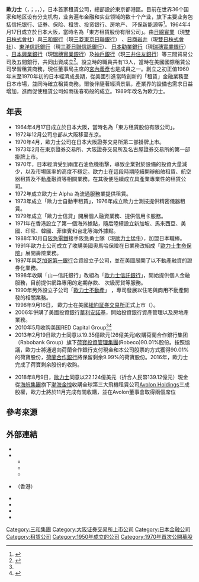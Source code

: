 {{Infobox_company
|name= 歐力士股份有限公司
|name_en= ORIX Corporation
|original_text= オリックス株式会社
|logo= ORIX Honmachi Building.jpg
|caption= 大阪本社（歐力士本町大廈）
|type=[[株式会社|株式会社]]
|traded_as={{Tyo|8591}}<br />{{OSE|8591}}<br />{{NYSE|IX}}
|location={{JPN}}<br /><font color=#FF0000>〒</font>105-6135<br />[[東京都|東京都]][[港区_(東京都)|港区]][[濱松町|濱松町]]二丁目4番1号<br />[[世界貿易中心_(東京)|世界貿易中心]]（東京本社、本店所在地）<br /><br /><font color=#FF0000>〒</font>550-0005 <br />[[大阪府|大阪府]][[大阪市|大阪市]][[西区_(大阪市)|西区]]西本町1丁目4-1<br />歐力士本町大廈（大阪本社、注1）
|foundation=1950年（昭和25年）3月28日（注2）
|industry=[[金融|金融]]、[[租賃|租賃]]、[[房地產|不動產]]和[[新能源|能源]]
|統一金融機関コード=
|SWIFTコード=
|services=法人金融服務<br />租賃服務<br />不動産<br />個人金融、保險<br />能源方案
|key_people=[[宮内義彦|宮内義彦]]（代表執行役会長） <br />[[井上亮|井上亮]]（代表執行役社長）
|capital=1940億3,900万日圓<br />（2013年3月31日現在）
|発行済株式総数=1,248,714,760株<br />（2013年3月31日現在）
|revenue=連結：1兆656億3,800万日圓<br />單獨：3,166億6,100万日圓<br />（2013年3月期、注3）
|operating_income=
|net_income=
|equity=連結：1兆6,875億7,300万日圓<br />單獨：6,846億7,600万日圓<br />（2013年3月31日現在、注3）
|assets=連結：8兆4,397億1,000万日圓<br />單獨：3兆9,213億9,700万日圓<br />（2013年3月31日現在）
|num_employees=連結：17,488人　單獨：2,661人<br />（2012年3月31日現在）
|accounting_period= 3月31日
|major_shareholder= 日本トラスティ・サービス信託銀行（株）（信託口）　11.19%<br />日本マスタートラスト信託銀行（株）（信託口）　10.97%<br />日本トラスティ・サービス信託銀行（株）（信託口9） 4.35%<br />（2012年3月31日現在）
|subsid= [[歐力士生命保險|歐力士生命保險（株）]]　100%<br />[[歐力士銀行|歐力士銀行（株）]] 100%<br />[[歐力士野牛|歐力士棒球俱樂部（株）]] 100%<br />[[歐力士不動產|歐力士不動產（株）]]　100%<br />[[歐力士亞洲有限公司|歐力士亞洲有限公司]]100%<br />[[亞洲聯合財務有限公司|亞洲聯合財務有限公司]]
|founder= [[福井慶三|福井慶三]]（初代社長、[[日綿實業|日綿實業]]社長･会長）<br />[[乾恒雄|乾恒雄]]（二代社長、歐力士初代会長）<br />[[梁瀬行雄|梁瀬行雄]]（原・代表執行役社長、原･[[理索納控股|旭日銀行]]頭取）
|homepage={{url|http://www.orix.co.jp/}}
|footnotes=注1 大阪本社は[[北区_(大阪市)|北区]][[梅田|梅田]]の[[明治安田生命大阪梅田ビル|明治安田生命大阪梅田ビル]]から2011年に移転。<br />注2 1969年に株式額面変更目的の[[合併_(企業)|合併]]を実施。この合併以前の旧法人（創業時点の「オリエント・リース株式会社」）の設立は1964年（昭和39年）4月17日。<br />注3　米国会計基準適用のため、連結売上高欄は営業収益、連結純資産欄は株主資本。
}}
'''歐力士'''（{{lang-en|Orix Corporation}}，{{jpn|j=オリックス株式会社|rm=Orikkusu Kabushiki-gaisha}}；{{TYO|8591}}，{{OSE|8591}}，{{NYSE|IX}}），日本首家租賃公司，總部設於東京都港區。目前在世界36个国家和地区设有分支机构，业务遍布金融和实业领域的数十个产业，旗下主要业务包括信托银行、证券、保险、租赁、投资银行、房地产、 环保新能源等<ref>{{cite web|title=集團簡介|publisher=欧力士(中国)投资|url=http://www.orixchina.com.cn/about/|deadurl=yes|archiveurl=https://web.archive.org/web/20140727170906/http://www.orixchina.com.cn/about/|archivedate=2014-07-27}}</ref>。1964年4月17日成立於日本大阪，當時名為「東方租賃股份有限公司」。由[[日绵商事|日綿實業]]（現[[雙日|雙日株式會社]]）與[[三和銀行|三和銀行]]（現[[三菱東京日聯銀行|三菱東京日聯銀行]]） 、[[日商岩井|日商岩井]]（現[[雙日|雙日株式會社]]）、[[東洋信託銀行|東洋信託銀行]]（現[[三菱日聯信託銀行|三菱日聯信託銀行]]）、 [[日本勸業銀行|日本勸業銀行]]（現[[瑞穗實業銀行|瑞穗實業銀行]]） 、[[日本興業銀行|日本興業銀行]]（現[[瑞穗實業銀行|瑞穗實業銀行]]）及[[神戶銀行|神戶銀行]]（現[[三井住友銀行|三井住友銀行]]）等三間貿易公司及五間銀行，共同出資成立<ref name=orix_tw>{{cite web|title=關於歐力士|publisher=台灣歐力士|url=http://www.orix.com.tw/b21.php|accessdate=2013-06-11|archive-date=2013-06-25|archive-url=https://web.archive.org/web/20130625001126/http://www.orix.com.tw/b21.php|dead-url=no}}</ref>。設立時的職員共有13人，當時在美國國際租賃公司學習租賃商務，現任董事局主席的[[宮內義彥|宮內義彥]]也是成員之一。創立之初正值1960年末至1970年初的日本經濟成長期，從美國引進當時創新的「租賃」金融業務至日本市場，並同時確立租賃商務。爾後伴隨著經濟景氣，產業界的設備也需求日益增加，進而促使租賃公司如雨後春筍般的成立。1989年改名为欧力士。

== 年表 ==
*1964年4月17日成立於日本大阪，當時名為「東方租賃股份有限公司」。
*1972年12月公司总部从大阪移至东京。
*1970年4月，歐力士公司在日本大阪證券交易所第二部掛牌上市。
*1973年2月在東京證券交易所、大阪證券交易所及名古屋證券交易所的第一部掛牌上市。
*1970年，日本經濟受到兩度石油危機衝擊，導致企業對於設備的投資大量減少，以及市場匯率的高度不穩定。歐力士在這段時期陸續開辦船舶租賃、航空器租賃及不動產融資等相關業務，在其後便陸續成立具產業專業性的租賃公司。
*1972年成立歐力士 Alpha 為流通服務業提供租賃。
*1973年成立「歐力士自動車租賃」，1976年成立歐力士測技提供精密儀器租賃。
*1979年成立「歐力士信貸」開展個人融資業務、提供信用卡服務。
*1971年在香港設立了第一個海外據點，隨后陸續設立新加坡、馬來西亞、美國、印尼、韓國、菲律賓和台北等海外據點。
*1988年10月自[[阪急電鐵|阪急電鐵]]接手阪急勇士隊（現[[歐力士猛牛|歐力士猛牛]]），加盟日本職棒。
*1991年歐力士公司成立了收購美國奧馬哈保險在日業務改組成「[[歐力士生命保險|歐力士生命保險]]」展開壽險業務。 
*1997年與[[芝加哥第一銀行|芝加哥第一銀行]]合資設立子公司，並在美國展開了以不動產融資的證券化業務。 
*1998年收購「山一信託銀行」改組為「[[歐力士銀行|歐力士信託銀行]]」，開始提供個人金融服務，目前提供網路專用的定期存款、 次級房貸等服務。
*1990年另外設立子公司「[[歐力士不動產|歐力士不動產]]」 ，專司發展以住宅與商用不動產開發的相關業務。 
*1998年9月16日， 歐力士在美國[[紐約証券交易所|紐約証券交易所]]正式上市（{{NYSE|IX}}）。
*2006年併購了美國投資銀行[[華利安諾基|華利安諾基]]，開始投資銀行資產管理以及房地產業務。
*2010年5月收购美国RED Capital Group<ref name=orix_tw /><ref>{{cite web|title=欧力士集团发展历程|publisher=欧力士(中国)投资|url=http://www.orixchina.com.cn/about/history/2000-2020.html|deadurl=yes|archiveurl=https://web.archive.org/web/20130726022546/http://orixchina.com.cn/about/history/2000-2020.html|archivedate=2013-07-26}}</ref>
*2013年2月19日歐力士同意以19.35億歐元(26億美元)收購荷蘭合作銀行集团（Rabobank Group）旗下[[荷寶投資管理集團|荷寶投資管理集團]](Robeco)90.01%股份。按照協議，歐力士將通過向荷蘭合作銀行支付現金和本公司股票的方式獲得90.01%的荷寶股份，[[荷蘭合作銀行|荷蘭合作銀行]]將保留剩余9.99%的荷寶股份。2016年，歐力士完成了荷寶剩余股份的收购。

*2018年8月9日，[[歐力士|歐力士]]同意以22.124億美元（折合人民幣139.12億元）現金從[[海航集團|海航集團]]旗下[[渤海金控|渤海金控]]收購全球第三大飛機租賃公司[[Avolon_Holdings|Avolon Holdings]]三成股權，歐力士將於11月完成有關收購，並在Avolon董事會取得兩個席位

== 參考來源 ==
{{references}}

== 外部連結 ==
*{{url|https://www.orix.co.jp|歐力士集團}}{{ja}}{{zh-cn}}{{en}}
*{{url|https://www.orix.com.tw/|台灣歐力士}}{{zh-tw}}
**{{url|https://www.orixauto.com.tw/|歐力士小客車租賃}}{{zh-tw}}
**{{url|https://www.orix.com.tw/z33.php|台灣歐力士資產管理}}{{zh-tw}}
**{{url|https://www.orix.com.tw/z35.php|歐力士保險代理人}}{{zh-tw}}
*{{url|https://www.orix.hk/|歐力士亞洲}}（香港）{{zh-hk}}{{en}}
*{{url|https://www.orixchina.com.cn/|歐力士（中國）投資}}{{zh-cn}}
*{{url|http://www.ols.com.sg/|新加坡歐力士租賃}}{{en}}
*{{url|https://www.orix.com.my/|馬來西亞歐力士}}{{en}}
*{{url|https://www.orixindia.com/|印度歐力士}}{{en}}

{{TOPIX 100}}
{{Authority control}}
[[Category:三和集團|Category:三和集團]]
[[Category:大阪证券交易所上市公司|Category:大阪证券交易所上市公司]]
[[Category:日本金融公司|Category:日本金融公司]]
[[Category:租赁公司|Category:租赁公司]]
[[Category:1950年成立的公司|Category:1950年成立的公司]]
[[Category:1970年首次公開募股|Category:1970年首次公開募股]]